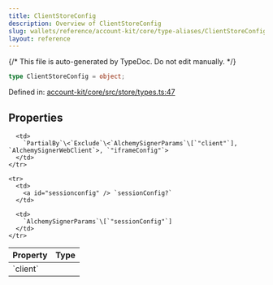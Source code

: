 ```yaml
---
title: ClientStoreConfig
description: Overview of ClientStoreConfig
slug: wallets/reference/account-kit/core/type-aliases/ClientStoreConfig
layout: reference
---
```


{/* This file is auto-generated by TypeDoc. Do not edit manually. */}

```ts
type ClientStoreConfig = object;
```

Defined in: [account-kit/core/src/store/types.ts:47](https://github.com/alchemyplatform/aa-sdk/blob/0cc60e9f694c242d91befdaa2f26cdec3ee389c5/account-kit/core/src/store/types.ts#L47)

## Properties

<table>
  <thead>
    <tr>
      <th align="left">Property</th>
      <th align="left">Type</th>
    </tr>
  </thead>

  <tbody>
    <tr>
      <td>
        <a id="client" /> `client`
      </td>

      <td>
        `PartialBy`\<`Exclude`\<`AlchemySignerParams`\[`"client"`], `AlchemySignerWebClient`>, `"iframeConfig"`>
      </td>
    </tr>

    <tr>
      <td>
        <a id="sessionconfig" /> `sessionConfig?`
      </td>

      <td>
        `AlchemySignerParams`\[`"sessionConfig"`]
      </td>
    </tr>

  </tbody>
</table>
